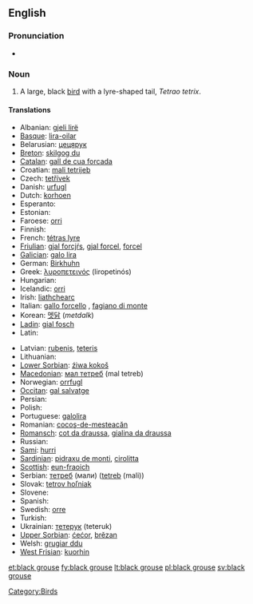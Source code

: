 ==English==
{{wikipedia}}

===Pronunciation===
* {{IPA|/'blæk gɽɑʊs/}}

===Noun===
{{en-noun|sg=[[black]] [[grouse]]}}

# A large, black [[bird]] with a lyre-shaped tail, ''Tetrao tetrix''.

====Translations====
{{trans-top|a large, black bird}}
* Albanian: [[gjeli lirë]]
* [[Basque]]: [[lira-oilar]]
* Belarusian: [[цецярук]] {{m}}
* [[Breton]]: [[skilgog du]]
* [[Catalan]]: [[gall de cua forcada]]
* Croatian: [[mali tetrijeb]]
* Czech: [[tetřívek]]
* Danish: [[urfugl]]
* Dutch: [[korhoen]] {{n}}
* Esperanto: {{t-|eo|tetro|xs=Esperanto}}
* Estonian: {{t-|et|teder}}
* Faroese: [[orri]]
* Finnish: {{t+|fi|teeri}}
* French: [[tétras lyre]] {{m}}
* [[Friulian]]: [[gjal forcjŕs]], [[gjal forcel]], [[forcel]]
* [[Galician]]: [[galo lira]]
* German: [[Birkhuhn]] {{n}}
* Greek: [[λυροπετεινός]] (liropetinós) {{m}}
* Hungarian: {{t|hu|nyírfajd}}
* Icelandic: [[orri]]
* Irish: [[liathchearc]]
* Italian: [[gallo forcello]] {{m}}, [[fagiano di monte]] {{m}}
* Korean: [[멧닭]] (''metdalk'')
* [[Ladin]]: [[gial fosch]]
* Latin: {{t+|la|tetrao}}
{{trans-mid}}
* Latvian: [[rubenis]], [[teteris]]
* Lithuanian: {{t+|lt|tetervinas|xs=Lithuanian}}
* [[Lower Sorbian]]: [[źiwa kokoš]]
* [[Macedonian]]: [[мал тетреб]] (mal tetreb)
* Norwegian: [[orrfugl]]
* [[Occitan]]: [[gal salvatge]]
* Persian: {{t|fa|سیاه خروس|tr=siyâh xorus|xs=Persian}}
* Polish: {{t+|pl|cietrzew|m}}
* Portuguese: [[galolira]]
* Romanian: [[cocoş-de-mesteacăn]]
* [[Romansch]]: [[cot da draussa]], [[gialina da draussa]]
* Russian: {{t+|ru|тетерев|m|tr=téterev}}
* [[Sami]]: [[hurri]]
* [[Sardinian]]: [[pidraxu de monti]], [[cirolitta]]
* [[Scottish]]: [[eun-fraoich]]
* Serbian: [[тетреб]] (мали) ([[tetreb]] (mali)) {{m}}
* Slovak: [[tetrov hoľniak]]
* Slovene: {{t+|sl|ruševec}}
* Spanish: {{t-|es|gallo lira|m}}
* Swedish: [[orre]]
* Turkish: {{t+|tr|orman horozu}}
* Ukrainian: [[тетерук]] (teteruk) {{m}}
* [[Upper Sorbian]]: [[ćećor]], [[brězan]]
* Welsh: [[grugiar ddu]]
* [[West Frisian]]: [[kuorhin]]
{{trans-bottom}}

[[Category:Birds]]

[[et:black grouse]]
[[fy:black grouse]]
[[lt:black grouse]]
[[pl:black grouse]]
[[sv:black grouse]]